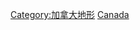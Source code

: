 {{Commonscat|Mountain ranges of Canada}}

[[Category:加拿大地形|Category:加拿大地形]]
[[Category:北美洲各国山脉‎‎|Canada]]